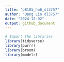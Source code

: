 ```yaml
---
title: "p8105_hw6_dl3757"
author: "Dang Lin dl3757"
date: "2024-12-02"
output: github_document
---
```


```r
# Import the libraries
library(tidyverse)
library(purrr)
library(broom)
library(modelr)
```
